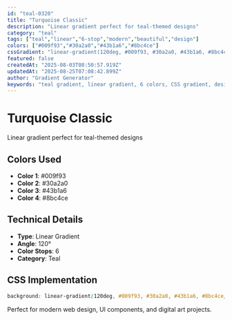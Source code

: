 ```yaml
---
id: "teal-0320"
title: "Turquoise Classic"
description: "Linear gradient perfect for teal-themed designs"
category: "teal"
tags: ["teal","linear","6-stop","modern","beautiful","design"]
colors: ["#009f93","#30a2a0","#43b1a6","#8bc4ce"]
cssGradient: "linear-gradient(120deg, #009f93, #30a2a0, #43b1a6, #8bc4ce)"
featured: false
createdAt: "2025-08-03T08:50:57.919Z"
updatedAt: "2025-08-25T07:08:42.899Z"
author: "Gradient Generator"
keywords: "teal gradient, linear gradient, 6 colors, CSS gradient, design, #009f93, #30a2a0, #43b1a6, #8bc4ce"
---
```


# Turquoise Classic

Linear gradient perfect for teal-themed designs

## Colors Used
- **Color 1**: #009f93
- **Color 2**: #30a2a0
- **Color 3**: #43b1a6
- **Color 4**: #8bc4ce

## Technical Details
- **Type**: Linear Gradient
- **Angle**: 120°
- **Color Stops**: 6
- **Category**: Teal

## CSS Implementation
```css
background: linear-gradient(120deg, #009f93, #30a2a0, #43b1a6, #8bc4ce);
```

Perfect for modern web design, UI components, and digital art projects.
